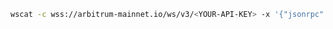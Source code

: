 
<Tabs>
  <TabItem value="WSS">

```bash
wscat -c wss://arbitrum-mainnet.io/ws/v3/<YOUR-API-KEY> -x '{"jsonrpc": "2.0", "id": 1, "method": "eth_unsubscribe", "params": ["0x9cef478923ff08bf67fde6c64013158d"]}'
```

  </TabItem>
</Tabs>

